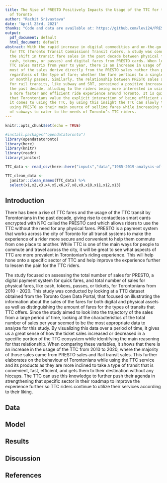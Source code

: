 ```yaml
---
title: The Rise of PRESTO Positively Impacts the Usage of the TTC for the Residents
  of Toronto
author: "Rachit Srivastava"
date: "April 23rd, 2021"
thanks: "Code and data are available at: https://github.com/levi24/PRESTO_VS_TTC"
output:
  pdf_document: default
  html_document: default
abstract: With the rapid increase in digital commodities and on-the-go customer experiences
  for TTC (Toronto Transit Commission) Transit riders, a study was conducted to see
  the shift in transit fare sales in the past decade between physical fares (i.e.
  cash, tokens, or passes) and digital fares from PRESTO cards. When looking at the
  TTC sales matrix from year to year, there is an increase in usage of the TTC where
  most of the sales derive directly from the PRESTO sales rather than physical fares
  regardless of the type of fare; whether the fare pertains to a single-fare ticket
  or monthly passes. Similarly, the relationship between PRESTO sales and the sales
  for rail transits, like subway and SRT, perceived a positive increase in usage in
  the past decade, alluding to the riders being more interested in using the TTC for
  a more faster and efficient ride experience around Toronto. It is quite evident
  that Torontonians value the explicit interaction of being efficient and quick when
  it comes to using the TTC, by using this insight the TTC can slowly transition into
  using PRESTO as their main source of selling fares while increasing the development
  of subways to cater to the needs of Toronto’s TTC riders.
---
```


```r
knitr::opts_chunk$set(echo = TRUE)
```
```r
#install.packages("opendatatoronto")
library(opendatatoronto)
library(here)
library(knitr)
library(readr)
library(janitor)
```

```r
TTC_data <- read_csv(here::here("inputs","data","1985-2019-analysis-of-ridership - 1985-2019 ACTUALS.csv"))
```

```r
TTC_clean_data <-
  janitor::clean_names(TTC_data) %>%
  select(x1,x2,x3,x4,x5,x6,x7,x8,x9,x10,x11,x12,x13)
```

## Introduction
There has been a rise of TTC fares and the usage of the TTC transit by Torontonians in the past decade, giving rise to contactless smart cards encrypted with NFC called the PRESTO card which allows riders to use the TTC without the need for any physical fares. PRESTO is a payment system that works across the city of Toronto for all transit systems to make the experience of a rider more secure and convenient to help them commute from one place to another. While TTC is one of the main ways for people to commute and travel across the city, it will be great to see what aspects of TTC are more prevalent in Torontonian’s riding experience. This will help hone onto a specific sector of TTC and help improve the experience further to lessen the pain for the TTC riders. 

The study focused on assessing the total number of sales for PRESTO, a digital payment system for quick fares, and total number of sales for physical fares, like cash, tokens, passes, or tickets, for Torontonians from 2010 - 2020. This study was conducted by looking at a TTC dataset obtained from the Toronto Open Data Portal, that focused on illustrating the information about the sales of the fares for both digital and physical assets as well as distinguishing the amount of fares for the types of transits that TTC offers. Since the study aimed to look into the trajectory of the sales from a large period of time, looking at the characteristics of the total number of sales per year seemed to be the most appropriate data to analyze for this study. By visualizing this data over a period of time, it gives us a great sense of how the ticket sales increased or decreased in a specific portion of the TTC ecosystem while identifying the main reasoning for that relationship. When comparing these variables, it shows that there is an increase in the usage of the TTC from 2010 to 2020, where the majority of those sales came from PRESTO sales and Rail transit sales. This further elaborates on the behaviour of Torontonians while using the TTC service and its products as they are more inclined to take a type of transit that is convenient, fast, efficient, and gets them to their destination without any hiccups. The TTC can use this knowledge to further push their agenda in strengthening that specific sector in their roadmap to improve the experience further so TTC riders continue to utilize their services according to their liking. 



## Data

## Model

## Results

## Discussion

## References
